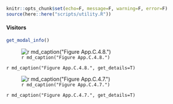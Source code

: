 ```r
knitr::opts_chunk$set(echo=F, message=F, warning=F, error=F)
source(here::here("scripts/utility.R"))
```

#### Visitors

```r
get_modal_info()
```

![`r md_caption("Figure App.C.4.8.")`](../img/cinms_cr/App.C.4.8.Visitation_Frenchys.jpg)

`r md_caption("Figure App.C.4.8.", get_details=T)`

![`r md_caption("Figure App.C.4.7.")`](../img/cinms_cr/App.C.4.7_chen_recreation.jpg)

`r md_caption("Figure App.C.4.7.", get_details=T)`
